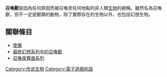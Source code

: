 {{Unreferenced|time=2014-02-17T17:12:13+00:00}}
{{noteTA
|G1=Games
}}
'''召喚獸'''是因為任何原因而被召喚至任何地點的非人類[[生物|生物]]的總稱。雖然名為召喚獸，但不一定是獸類的動物，除了實際存在的生物以外，也包括幻想生物。

==關聯條目==
*[[使魔|使魔]]
*[[最終幻想系列中的召喚獸|最終幻想系列中的召喚獸]]
*[[召喚夜響曲系列|召喚夜響曲系列]]

[[Category:传说生物|Category:传说生物]]
[[Category:電子遊戲術語|Category:電子遊戲術語]]
